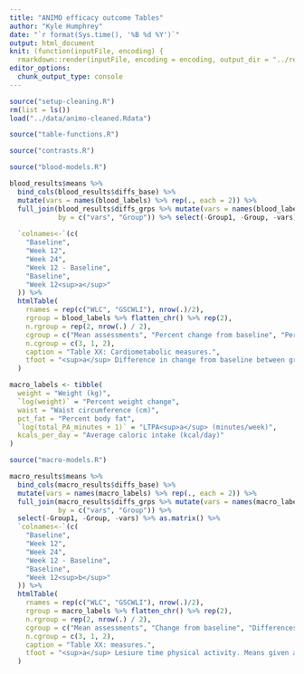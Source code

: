 ```yaml
---
title: "ANIMO efficacy outcome Tables"
author: "Kyle Humphrey"
date: "`r format(Sys.time(), '%B %d %Y')`"
output: html_document
knit: (function(inputFile, encoding) {
  rmarkdown::render(inputFile, encoding = encoding, output_dir = "../results") })
editor_options: 
  chunk_output_type: console
---
```


```r
source("setup-cleaning.R")
rm(list = ls())
load("../data/animo-cleaned.Rdata")
```

```r
source("table-functions.R")
```

```r
source("contrasts.R")
```

```r
source("blood-models.R")
```

```r
blood_results$means %>%
  bind_cols(blood_results$diffs_base) %>%
  mutate(vars = names(blood_labels) %>% rep(., each = 2)) %>%
  full_join(blood_results$diffs_grps %>% mutate(vars = names(blood_labels)),
            by = c("vars", "Group")) %>% select(-Group1, -Group, -vars) %>% as.matrix() %>%
  
  `colnames<-`(c(
    "Baseline",
    "Week 12",
    "Week 24",
    "Week 12 - Baseline",
    "Baseline",
    "Week 12<sup>a</sup>"
  )) %>% 
  htmlTable(
    rnames = rep(c("WLC", "GSCWLI"), nrow(.)/2),
    rgroup = blood_labels %>% flatten_chr() %>% rep(2),
    n.rgroup = rep(2, nrow(.) / 2),
    cgroup = c("Mean assessments", "Percent change from baseline", "Percent differences between groups"),
    n.cgroup = c(3, 1, 2),
    caption = "Table XX: Cardiometabolic measures.",
    tfoot = "<sup>a</sup> Difference in change from baseline between groups at week 12"
  )
```

```r
macro_labels <- tibble(
  weight = "Weight (kg)",
  `log(weight)` = "Percent weight change",
  waist = "Waist circumference (cm)",
  pct_fat = "Percent body fat",
  `log(total_PA_minutes + 1)` = "LTPA<sup>a</sup> (minutes/week)",
  kcals_per_day = "Average caloric intake (kcal/day)"
)
```

```r
source("macro-models.R")
```

```r
macro_results$means %>%
  bind_cols(macro_results$diffs_base) %>%
  mutate(vars = names(macro_labels) %>% rep(., each = 2)) %>%
  full_join(macro_results$diffs_grps %>% mutate(vars = names(macro_labels)),
            by = c("vars", "Group")) %>%
  select(-Group1, -Group, -vars) %>% as.matrix() %>%
  `colnames<-`(c(
    "Baseline",
    "Week 12",
    "Week 24",
    "Week 12 - Baseline",
    "Baseline",
    "Week 12<sup>b</sup>"
  )) %>% 
  htmlTable(
    rnames = rep(c("WLC", "GSCWLI"), nrow(.)/2),
    rgroup = macro_labels %>% flatten_chr() %>% rep(2),
    n.rgroup = rep(2, nrow(.) / 2),
    cgroup = c("Mean assessments", "Change from baseline", "Differences between groups"),
    n.cgroup = c(3, 1, 2),
    caption = "Table XX: measures.",
    tfoot = "<sup>a</sup> Lesiure time physical activity. Means given are geometric means, differences are percent differences.\n<sup>b</sup>Difference in change from baseline between groups at week 12"
  )
```
